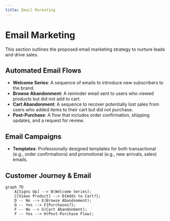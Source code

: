```yaml
---
title: Email Marketing
---
```


# Email Marketing

This section outlines the proposed email marketing strategy to nurture leads and drive sales.

## Automated Email Flows

- **Welcome Series**: A sequence of emails to introduce new subscribers to the brand.
- **Browse Abandonment**: A reminder email sent to users who viewed products but did not add to cart.
- **Cart Abandonment**: A sequence to recover potentially lost sales from users who added items to their cart but did not purchase.
- **Post-Purchase**: A flow that includes order confirmation, shipping updates, and a request for review.

## Email Campaigns

- **Templates**: Professionally designed templates for both transactional (e.g., order confirmations) and promotional (e.g., new arrivals, sales) emails.

## Customer Journey & Email

```mermaid
graph TD
    A[Signs Up] --> B(Welcome Series);
    C[Views Product] --> D{Adds to Cart?};
    D -- No --> E(Browse Abandonment);
    D -- Yes --> F{Purchases?};
    F -- No --> G(Cart Abandonment);
    F -- Yes --> H(Post-Purchase Flow);
```

